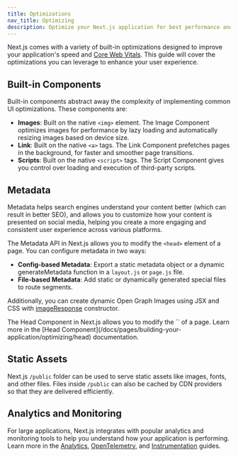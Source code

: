 ```yaml
---
title: Optimizations
nav_title: Optimizing
description: Optimize your Next.js application for best performance and user experience.
---
```


Next.js comes with a variety of built-in optimizations designed to improve your application's speed and [Core Web Vitals](https://web.dev/vitals/). This guide will cover the optimizations you can leverage to enhance your user experience.

## Built-in Components

Built-in components abstract away the complexity of implementing common UI optimizations. These components are:

-   **Images**: Built on the native `<img>` element. The Image Component optimizes images for performance by lazy loading and automatically resizing images based on device size.
-   **Link**: Built on the native `<a>` tags. The Link Component prefetches pages in the background, for faster and smoother page transitions.
-   **Scripts**: Built on the native `<script>` tags. The Script Component gives you control over loading and execution of third-party scripts.

## Metadata

Metadata helps search engines understand your content better (which can result in better SEO), and allows you to customize how your content is presented on social media, helping you create a more engaging and consistent user experience across various platforms.

<AppOnly>

The Metadata API in Next.js allows you to modify the `<head>` element of a page. You can configure metadata in two ways:

-   **Config-based Metadata**: Export a static metadata object or a dynamic generateMetadata function in a `layout.js` or `page.js` file.
-   **File-based Metadata**: Add static or dynamically generated special files to route segments.

Additionally, you can create dynamic Open Graph Images using JSX and CSS with [imageResponse](/docs/app/api-reference/functions/image-response) constructor.

</AppOnly>

<PagesOnly>
The Head Component in Next.js allows you to modify the `<head>` of a page. Learn more in the [Head Component](/docs/pages/building-your-application/optimizing/head) documentation.
</PagesOnly>

## Static Assets

Next.js `/public` folder can be used to serve static assets like images, fonts, and other files. Files inside `/public` can also be cached by CDN providers so that they are delivered efficiently.

## Analytics and Monitoring

For large applications, Next.js integrates with popular analytics and monitoring tools to help you understand how your application is performing. Learn more in the <PagesOnly>[Analytics](/docs/app/building-your-application/optimizing/analytics), </PagesOnly> [OpenTelemetry](/docs/pages/building-your-application/optimizing/open-telemetry)<PagesOnly>,</PagesOnly> and [Instrumentation](/docs/pages/building-your-application/optimizing/instrumentation) guides.
